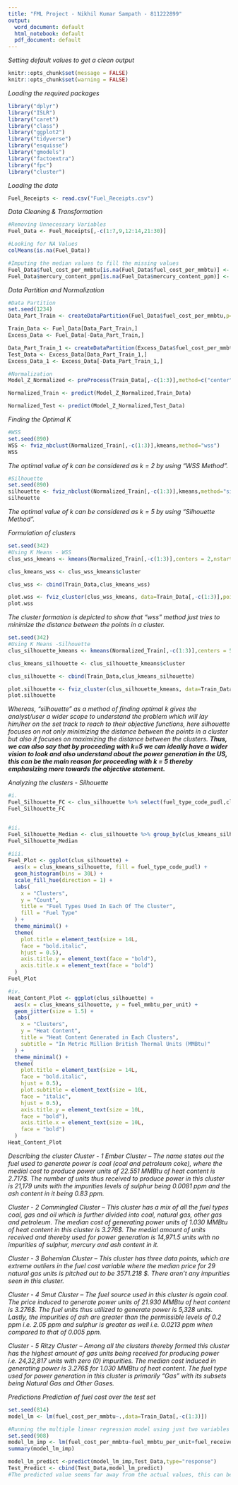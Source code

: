 ```yaml
---
title: "FML Project - Nikhil Kumar Sampath - 811222899"
output:
  word_document: default
  html_notebook: default
  pdf_document: default
---
```

*Setting default values to get a clean output*
```r
knitr::opts_chunk$set(message = FALSE)
knitr::opts_chunk$set(warning = FALSE)
```

*Loading the required packages*
```r
library("dplyr")
library("ISLR")
library("caret")
library("class")
library("ggplot2")
library("tidyverse")
library("esquisse")
library("gmodels")
library("factoextra")
library("fpc")
library("cluster")
```

*Loading the data*
```r
Fuel_Receipts <- read.csv("Fuel_Receipts.csv")
```

*Data Cleaning & Transformation*
```r
#Removing Unnecessary Variables
Fuel_Data <- Fuel_Receipts[,-c(1:7,9,12:14,21:30)]

#Looking for NA Values
colMeans(is.na(Fuel_Data))

#Imputing the median values to fill the missing values
Fuel_Data$fuel_cost_per_mmbtu[is.na(Fuel_Data$fuel_cost_per_mmbtu)] <- median(Fuel_Data$fuel_cost_per_mmbtu, na.rm = T)
Fuel_Data$mercury_content_ppm[is.na(Fuel_Data$mercury_content_ppm)] <- median(Fuel_Data$mercury_content_ppm, na.rm = T)
```
*Data Partition and Normalization*
```r
#Data Partition
set.seed(1234)
Data_Part_Train <- createDataPartition(Fuel_Data$fuel_cost_per_mmbtu,p=0.015,list=F)

Train_Data <- Fuel_Data[Data_Part_Train,]
Excess_Data <- Fuel_Data[-Data_Part_Train,]

Data_Part_Train_1 <- createDataPartition(Excess_Data$fuel_cost_per_mmbtu,p=0.005,list=F)
Test_Data <- Excess_Data[Data_Part_Train_1,]
Excess_Data_1 <- Excess_Data[-Data_Part_Train_1,]

#Normalization
Model_Z_Normalized <- preProcess(Train_Data[,-c(1:3)],method=c("center","scale"))

Normalized_Train <- predict(Model_Z_Normalized,Train_Data)

Normalized_Test <- predict(Model_Z_Normalized,Test_Data)
```

*Finding the Optimal K*
```r
#WSS
set.seed(890)
WSS <- fviz_nbclust(Normalized_Train[,-c(1:3)],kmeans,method="wss")
WSS
```
*The optimal value of k can be considered as k = 2 by using "WSS Method".*\vspace{2mm}
\newline

```r
#Silhouette
set.seed(890)
silhouette <- fviz_nbclust(Normalized_Train[,-c(1:3)],kmeans,method="silhouette")
silhouette
```
*The optimal value of k can be considered as k = 5 by using "Silhouette Method".*\vspace{2mm}
\newline

*Formulation of clusters*
```r
set.seed(342)
#Using K Means - WSS
clus_wss_kmeans <- kmeans(Normalized_Train[,-c(1:3)],centers = 2,nstart=25)

clus_kmeans_wss <- clus_wss_kmeans$cluster

clus_wss <- cbind(Train_Data,clus_kmeans_wss)

plot.wss <- fviz_cluster(clus_wss_kmeans, data=Train_Data[,-c(1:3)],pointsize = 0.5,labelsize=10)
plot.wss
```
*The cluster formation is depicted to show that "wss" method just tries to minimize the distance between the points in a cluster.*\vspace{3mm}
\newline

```r
set.seed(342)
#Using K Means -Silhouette
clus_silhouette_kmeans <- kmeans(Normalized_Train[,-c(1:3)],centers = 5,nstart=25)

clus_kmeans_silhouette <- clus_silhouette_kmeans$cluster

clus_silhouette <- cbind(Train_Data,clus_kmeans_silhouette)

plot.silhouette <- fviz_cluster(clus_silhouette_kmeans, data=Train_Data[,-c(1:3)],pointsize = 0.5,labelsize=10)
plot.silhouette
```
*Whereas, "silhouette" as a method of finding optimal k gives the analyst/user a wider scope to understand the problem which will lay him/her on the set track to reach to their objective functions, here silhouette focuses on not only minimizing the distance between the points in a cluster but also it focuses on maximizing the distance between the clusters.*\vspace{3mm}
\newline
***Thus, we can also say that by proceeding with k=5 we can ideally have a wider vision to look and also understand about the power generation in the US, this can be the main reason for proceeding with k = 5 thereby emphasizing more towards the objective statement.***\vspace{3mm}
\newline

*Analyzing the clusters - Silhouette*
```r
#i.
Fuel_Silhouette_FC <- clus_silhouette %>% select(fuel_type_code_pudl,clus_kmeans_silhouette) %>% group_by(fuel_type_code_pudl,clus_kmeans_silhouette) %>% count() %>% arrange(clus_kmeans_silhouette)
Fuel_Silhouette_FC


#ii.
Fuel_Silhouette_Median <- clus_silhouette %>% group_by(clus_kmeans_silhouette) %>% summarise(median_cost = median(fuel_cost_per_mmbtu),median_mmbtu = median(fuel_mmbtu_per_unit),median_received_units = median(fuel_received_units),median_sulfur = median(sulfur_content_pct)*0.01,median_ash = median(ash_content_pct)*0.1,median_mercury = median(mercury_content_ppm)*0.001)
Fuel_Silhouette_Median
  
#iii.
Fuel_Plot <- ggplot(clus_silhouette) +
  aes(x = clus_kmeans_silhouette, fill = fuel_type_code_pudl) +
  geom_histogram(bins = 30L) +
  scale_fill_hue(direction = 1) +
  labs(
    x = "Clusters",
    y = "Count",
    title = "Fuel Types Used In Each Of The Cluster",
    fill = "Fuel Type"
  ) +
  theme_minimal() +
  theme(
    plot.title = element_text(size = 14L,
    face = "bold.italic",
    hjust = 0.5),
    axis.title.y = element_text(face = "bold"),
    axis.title.x = element_text(face = "bold")
  )
Fuel_Plot

#iv.
Heat_Content_Plot <- ggplot(clus_silhouette) +
  aes(x = clus_kmeans_silhouette, y = fuel_mmbtu_per_unit) +
  geom_jitter(size = 1.5) +
  labs(
    x = "Clusters",
    y = "Heat Content",
    title = "Heat Content Generated in Each Clusters",
    subtitle = "In Metric Million British Thermal Units (MMBtu)"
  ) +
  theme_minimal() +
  theme(
    plot.title = element_text(size = 14L,
    face = "bold.italic",
    hjust = 0.5),
    plot.subtitle = element_text(size = 10L,
    face = "italic",
    hjust = 0.5),
    axis.title.y = element_text(size = 10L,
    face = "bold"),
    axis.title.x = element_text(size = 10L,
    face = "bold")
  )
Heat_Content_Plot
```
*Describing the cluster*\vspace{3mm}
\newline
*Cluster - 1*\vspace{2mm}
\newline
*Ember Cluster – The name states out the fuel used to generate power is coal (coal and petroleum coke), where the medial cost to produce power units of 22.551 MMBtu of heat content is 2.717$. The number of units thus received to produce power in this cluster is 21,179 units with the impurities levels of sulphur being 0.0081 ppm and the ash content in it being 0.83 ppm.*\vspace{2mm}
\newline

*Cluster - 2*\vspace{2mm}
\newline
*Commingled Cluster – This cluster has a mix of all the fuel types coal, gas and oil which is further divided into coal, natural gas, other gas and petroleum. The median cost of generating power units of 1.030 MMBtu of heat content in this cluster is 3.276$. The medial amount of units received and thereby used for power generation is 14,971.5 units with no impurities of sulphur, mercury and ash content in it.*\vspace{2mm}
\newline

*Cluster - 3*\vspace{2mm}
\newline
*Bohemian Cluster – This cluster has three data points, which are extreme outliers in the fuel cost variable where the median price for 29 natural gas units is pitched out to be 3571.218 $. There aren’t any impurities seen in this cluster.*\vspace{2mm}
\newline

*Cluster - 4*\vspace{2mm}
\newline
*Smut Cluster – The fuel source used in this cluster is again coal. The price induced to generate power units of 21.930 MMBtu of heat content is 3.276$. The fuel units thus utilized to generate power is 5,328 units. Lastly, the impurities of ash are greater than the permissible levels of 0.2 ppm i.e. 2.05 ppm and sulphur is greater as well i.e. 0.0213 ppm when compared to that of 0.005 ppm.*\vspace{2mm}
\newline

*Cluster - 5*\vspace{2mm}
\newline
*Ritzy Cluster – Among all the clusters thereby formed this cluster has the highest amount of gas units being received for producing power i.e. 24,32,817 units with zero (0) impurities. The median cost induced in generating power is 3.276$ for 1.030 MMBtu of heat content. The fuel type used for power generation in this cluster is primarily “Gas” with its subsets being Natural Gas and Other Gases.*\vspace{3mm}
\newline


*Predictions*\vspace{2mm}
\newline
*Prediction of fuel cost over the test set*
```r
set.seed(814)
model_lm <- lm(fuel_cost_per_mmbtu~.,data=Train_Data[,-c(1:3)])

#Running the multiple linear regression model using just two variables which have greater statistical significance when compared to other variables
set.seed(908)
model_lm_imp <- lm(fuel_cost_per_mmbtu~fuel_mmbtu_per_unit+fuel_received_units,data=Train_Data[,-c(1:3)])
summary(model_lm_imp)

model_lm_predict <-predict(model_lm_imp,Test_Data,type="response")
Test_Predict <- cbind(Test_Data,model_lm_predict)
#The predicted value seems far away from the actual values, this can be referred by looking at the "Test_Predict" data frame.
```